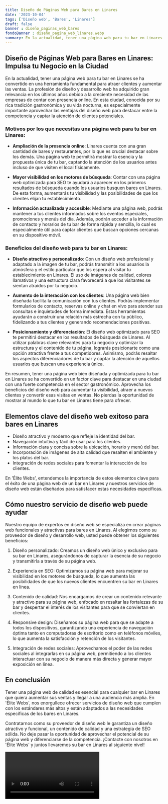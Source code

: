 ```yaml
---
title: Diseño de Páginas Web para Bares en Linares
date: '2023-10-04'
tags: ['Diseño web', 'Bares', 'Linares']
draft: false
banner : diseño_paginas_web_bares
fondoBanner : diseño_pagina_web_linares.webp
summary: En la actualidad, tener una página web para tu bar en Linares se ha convertido en una herramienta fundamental para atraer clientes y aumentar las ventas. La profesión de diseño y desarrollo web ha adquirido gran relevancia en los últimos años debido a la creciente necesidad de las empresas de contar con presencia online. En esta ciudad, conocida por su rica tradición gastronómica y su vida nocturna, es especialmente importante aprovechar las ventajas del diseño web para destacar entre la competencia y captar la atención de clientes potenciales.
---
```


## **Diseño de Páginas Web para Bares en Linares: Impulsa tu Negocio en la Ciudad**

En la actualidad, tener una página web para tu bar en Linares se ha convertido en una herramienta fundamental para atraer clientes y aumentar las ventas. La profesión de diseño y desarrollo web ha adquirido gran relevancia en los últimos años debido a la creciente necesidad de las empresas de contar con presencia online. En esta ciudad, conocida por su rica tradición gastronómica y su vida nocturna, es especialmente importante aprovechar las ventajas del diseño web para destacar entre la competencia y captar la atención de clientes potenciales.

### **Motivos por los que necesitas una página web para tu bar en Linares:**

- **Ampliación de la presencia online**: Linares cuenta con una gran cantidad de bares y restaurantes, por lo que es crucial destacar sobre los demás. Una página web te permitirá mostrar la esencia y la propuesta única de tu bar, captando la atención de los usuarios antes incluso de que visiten el local físicamente.

- **Mayor visibilidad en los motores de búsqueda**: Contar con una página web optimizada para SEO te ayudará a aparecer en los primeros resultados de búsqueda cuando los usuarios busquen bares en Linares. De esta forma, aumentarás tu visibilidad y las posibilidades de que los clientes elijan tu establecimiento.

- **Información actualizada y accesible**: Mediante una página web, podrás mantener a tus clientes informados sobre los eventos especiales, promociones y menús del día. Además, podrán acceder a la información de contacto y horarios de tu bar de forma rápida y sencilla, lo cual es especialmente útil para captar clientes que buscan opciones cercanas en su dispositivo móvil.

### **Beneficios del diseño web para tu bar en Linares:**

- **Diseño atractivo y personalizado**: Con un diseño web profesional y adaptado a la imagen de tu bar, podrás transmitir a los usuarios la atmósfera y el estilo particular que los espera al visitar tu establecimiento en Linares. El uso de imágenes de calidad, colores llamativos y una estructura clara favorecerá a que los visitantes se sientan atraídos por tu negocio.

- **Aumento de la interacción con los clientes**: Una página web bien diseñada facilita la comunicación con tus clientes. Podrás implementar formularios de contacto, reservas online y chat en vivo para atender sus consultas e inquietudes de forma inmediata. Estas herramientas ayudarán a construir una relación más estrecha con tu público, fidelizando a tus clientes y generando recomendaciones positivas.

- **Posicionamiento y diferenciación**: El diseño web optimizado para SEO te permitirá destacar en los resultados de búsqueda de Linares. Al utilizar palabras clave relevantes para tu negocio y optimizar la estructura y el contenido de tu página, lograrás posicionarte como una opción atractiva frente a tus competidores. Asimismo, podrás resaltar los aspectos diferenciadores de tu bar y captar la atención de aquellos usuarios que buscan una experiencia única.

En resumen, tener una página web bien diseñada y optimizada para tu bar en Linares se ha convertido en un factor clave para destacar en una ciudad con una fuerte competencia en el sector gastronómico. Aprovecha los beneficios del diseño web para aumentar tu visibilidad, atraer a nuevos clientes y convertir esas visitas en ventas. No pierdas la oportunidad de mostrar al mundo lo que tu bar en Linares tiene para ofrecer.

<GifSeo />

<Cta />

## Elementos clave del diseño web exitoso para bares en Linares

- Diseño atractivo y moderno que refleje la identidad del bar.
- Navegación intuitiva y fácil de usar para los clientes.
- Información clara y concisa sobre la ubicación, horario y menú del bar.
- Incorporación de imágenes de alta calidad que resalten el ambiente y los platos del bar.
- Integración de redes sociales para fomentar la interacción de los clientes.

En 'Élite Webs', entendemos la importancia de estos elementos clave para el éxito de una página web de un bar en Linares y nuestros servicios de diseño web están diseñados para satisfacer estas necesidades específicas.

## Cómo nuestro servicio de diseño web puede ayudar

Nuestro equipo de expertos en diseño web se especializa en crear páginas web funcionales y atractivas para bares en Linares. Al elegirnos como su proveedor de diseño y desarrollo web, usted puede obtener los siguientes beneficios:

1. Diseño personalizado: Creamos un diseño web único y exclusivo para su bar en Linares, asegurándonos de capturar la esencia de su negocio y transmitirla a través de su página web.

2. Experiencia en SEO: Optimizamos su página web para mejorar su visibilidad en los motores de búsqueda, lo que aumenta las posibilidades de que los nuevos clientes encuentren su bar en Linares en línea.

3. Contenido de calidad: Nos encargamos de crear un contenido relevante y atractivo para su página web, enfocado en resaltar las fortalezas de su bar y despertar el interés de los visitantes para que se conviertan en clientes.

4. Responsive design: Diseñamos su página web para que se adapte a todos los dispositivos, garantizando una experiencia de navegación óptima tanto en computadoras de escritorio como en teléfonos móviles, lo que aumenta la satisfacción y retención de los visitantes.

5. Integración de redes sociales: Aprovechamos el poder de las redes sociales al integrarlas en su página web, permitiendo a los clientes interactuar con su negocio de manera más directa y generar mayor exposición en línea.

## En conclusión

Tener una página web de calidad es esencial para cualquier bar en Linares que quiera aumentar sus ventas y llegar a una audiencia más amplia. En 'Élite Webs', nos enorgullece ofrecer servicios de diseño web que cumplen con los estándares más altos y están adaptados a las necesidades específicas de los bares en Linares.

Contratarnos como su proveedor de diseño web le garantiza un diseño atractivo y funcional, un contenido de calidad y una estrategia de SEO sólida. No deje pasar la oportunidad de aprovechar el potencial de su página web y diferenciarse de la competencia. ¡Contacte con nosotros en 'Élite Webs' y juntos llevaremos su bar en Linares al siguiente nivel!

<Video />

<CtaBot job='Bares' city='Linares'/>

<Gmaps query='Linares+españa+maps' />